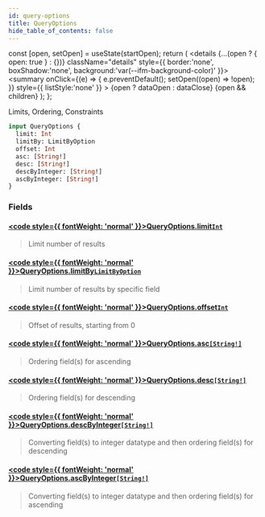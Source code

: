 ```yaml
---
id: query-options
title: QueryOptions
hide_table_of_contents: false
---
```







  const [open, setOpen] = useState(startOpen);
  return (
    <details {...(open ? { open: true } : {})} className="details" style={{ border:'none', boxShadow:'none', background:'var(--ifm-background-color)' }}>
      <summary
        onClick={(e) => {
          e.preventDefault();
          setOpen((open) => !open);
        }}
        style={{ listStyle:'none' }}
      >
      {open ? dataOpen : dataClose}
      </summary>
      {open && children}
    </details>
  );
};








Limits, Ordering, Constraints


```graphql
input QueryOptions {
  limit: Int
  limitBy: LimitByOption
  offset: Int
  asc: [String!]
  desc: [String!]
  descByInteger: [String!]
  ascByInteger: [String!]
}
```




### Fields

#### [<code style={{ fontWeight: 'normal' }}>QueryOptions.<b>limit</b></code>](#)<Bullet />[`Int`](/docs/v1/graphql-reference/scalars/int) <Badge class="badge badge--secondary" text="scalar"/> 
> 
> 
> Limit number of results
> 

#### [<code style={{ fontWeight: 'normal' }}>QueryOptions.<b>limitBy</b></code>](#)<Bullet />[`LimitByOption`](/docs/v1/graphql-reference/inputs/limit-by-option) <Badge class="badge badge--secondary" text="input"/> 
> 
> 
> Limit number of results by specific field
> 

#### [<code style={{ fontWeight: 'normal' }}>QueryOptions.<b>offset</b></code>](#)<Bullet />[`Int`](/docs/v1/graphql-reference/scalars/int) <Badge class="badge badge--secondary" text="scalar"/> 
> 
> 
> Offset of results, starting from 0
> 

#### [<code style={{ fontWeight: 'normal' }}>QueryOptions.<b>asc</b></code>](#)<Bullet />[`[String!]`](/docs/v1/graphql-reference/scalars/string) <Badge class="badge badge--secondary" text="list"/> <Badge class="badge badge--secondary" text="scalar"/> 
> 
> 
> Ordering field(s) for ascending
> 

#### [<code style={{ fontWeight: 'normal' }}>QueryOptions.<b>desc</b></code>](#)<Bullet />[`[String!]`](/docs/v1/graphql-reference/scalars/string) <Badge class="badge badge--secondary" text="list"/> <Badge class="badge badge--secondary" text="scalar"/> 
> 
> 
> Ordering field(s) for descending
> 

#### [<code style={{ fontWeight: 'normal' }}>QueryOptions.<b>descByInteger</b></code>](#)<Bullet />[`[String!]`](/docs/v1/graphql-reference/scalars/string) <Badge class="badge badge--secondary" text="list"/> <Badge class="badge badge--secondary" text="scalar"/> 
> 
> 
> Converting field(s) to integer datatype and then ordering field(s) for descending
> 

#### [<code style={{ fontWeight: 'normal' }}>QueryOptions.<b>ascByInteger</b></code>](#)<Bullet />[`[String!]`](/docs/v1/graphql-reference/scalars/string) <Badge class="badge badge--secondary" text="list"/> <Badge class="badge badge--secondary" text="scalar"/> 
> 
> 
> Converting field(s) to integer datatype and then ordering field(s) for ascending
> 



